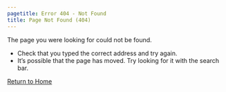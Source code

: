 ```yaml
---
pagetitle: Error 404 - Not Found
title: Page Not Found (404)
---
```

<div class="container-fluid px-2 py-5">
<div class="col-md-8">
<p class="fs-3 text-warning">The page you were looking for could not be found.</p>
<p>
<ul>
<li>Check that you typed the correct address and try again.</li>
<li>It's possible that the page has moved. Try looking for it with the search bar.</li>
</ul>
</p>
</div>
<a href="index.qmd" class="btn btn-outline-warning btn-sm ms-3">Return to Home</a>
</a>
</div>